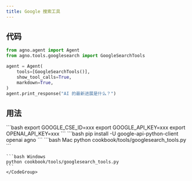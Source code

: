 ```yaml
---
title: Google 搜索工具
---
```


## 代码

```python cookbook/tools/googlesearch_tools.py
from agno.agent import Agent
from agno.tools.googlesearch import GoogleSearchTools

agent = Agent(
    tools=[GoogleSearchTools()],
    show_tool_calls=True,
    markdown=True,
)
agent.print_response("AI 的最新进展是什么？")
```

## 用法

<Steps>
  <Snippet file="create-venv-step.mdx" />

  <Step title="设置您的 API 凭证">
    ```bash
    export GOOGLE_CSE_ID=xxx
    export GOOGLE_API_KEY=xxx
    export OPENAI_API_KEY=xxx 
    ```
  </Step>

  <Step title="安装库">
    ```bash
    pip install -U google-api-python-client openai agno
    ```
  </Step>

  <Step title="运行 Agent">
    <CodeGroup>
    ```bash Mac
    python cookbook/tools/googlesearch_tools.py
    ```

    ```bash Windows
    python cookbook/tools/googlesearch_tools.py
    ```
    </CodeGroup>
  </Step>
</Steps>